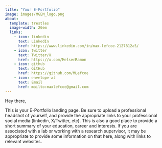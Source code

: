 ```yaml
---
title: "Your E-Portfolio"
image: images/MGEM_logo.png
about:
  template: trestles
  image-width: 20em
  links: 
    - icon: linkedin
      text: LinkedIn
      href: https://www.linkedin.com/in/max-lefcoe-2127812a5/
    - icon: twitter
      text: Twitter/X
      href: https://x.com/MelserRamon
    - icon: github
      text: GitHub
      href: https://github.com/MLefcoe
    - icon: envelope-at
      text: Email
      href: mailto:maxlefcoe@gmail.com
---
```


Hey there,

This is your E-Portfolio landing page. Be sure to upload a professional headshot of yourself, and provide the appropriate links to your professional social media (linkedin, X/Twitter, etc). This is also a good place to provide a short summary of your education, career and interests. If you are associated with a lab or working with a research supervisor, it may be appropriate to provide some information on that here, along with links to relevant websites. 
